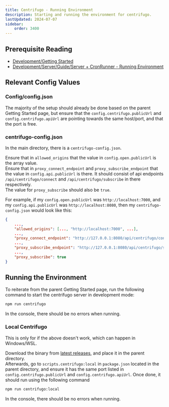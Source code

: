 ```yaml
---
title: Centrifugo - Running Environment
description: Starting and running the environment for centrifugo.
lastUpdated: 2024-07-07
sidebar:
    order: 3400
---
```

## Prerequisite Reading
- [Development/Getting Started](../../..)
- [Development/Server/Guide/Server + CronRunner - Running Environment](/server-running-environment)

## Relevant Config Values

### Config/config.json
The majority of the setup should already be done based on the parent Getting Started page, but ensure that the `config.centrifugo.publicUrl` and `config.centrifugo.apiUrl` are pointing towards the same host/port, and that the port is free.

### centrifugo-config.json
In the main directory, there is a `centrifugo-config.json`.

Ensure that in `allowed_origins` that the value in `config.open.publicUrl` is the array value.\
Ensure that in `proxy_connect_endpoint` and `proxy_subscribe_endpoint` that the value in `config.api.publicUrl` is there. It should consist of api endpoints `/api/centrifugo/connect` and `/api/centrifugo/subscribe` in there respectively.\
The value for `proxy_subscribe` should also be `true`.

For example, if my `config.open.publicUrl` was `http://localhost:7000`, and my `config.api.publicUrl` was `http://localhost:8080`, then my `centrifugo-config.json` would look like this:
```json
{
    ...,
    "allowed_origins": [..., "http://localhost:7000", ...],
    ...,
    "proxy_connect_endpoint": "http://127.0.0.1:8080/api/centrifugo/connect",
    ...,
    "proxy_subscribe_endpoint": "http://127.0.0.1:8080/api/centrifugo/subscribe",
    ...,
    "proxy_subscribe": true
}
```

## Running the Environment

To reiterate from the parent Getting Started page, run the following command to start the centrifugo server in development mode:

```bash
npm run centrifugo
```
In the console, there should be no errors when running.

### Local Centrifugo

This is only for if the above doesn't work, which can happen in Windows/WSL.

Download the binary from [latest releases](https://github.com/centrifugal/centrifugo/releases), and place it in the parent directory.\
Afterwards, go to `scripts.centrifugo:local` in `package.json` located in the parent directory, and ensure it has the same port listed in `config.centrifugo.publicUrl` and `config.centrifugo.apiUrl`.
Once done, it should run using the following command
```bash
npm run centrifugo:local
```
In the console, there should be no errors when running.